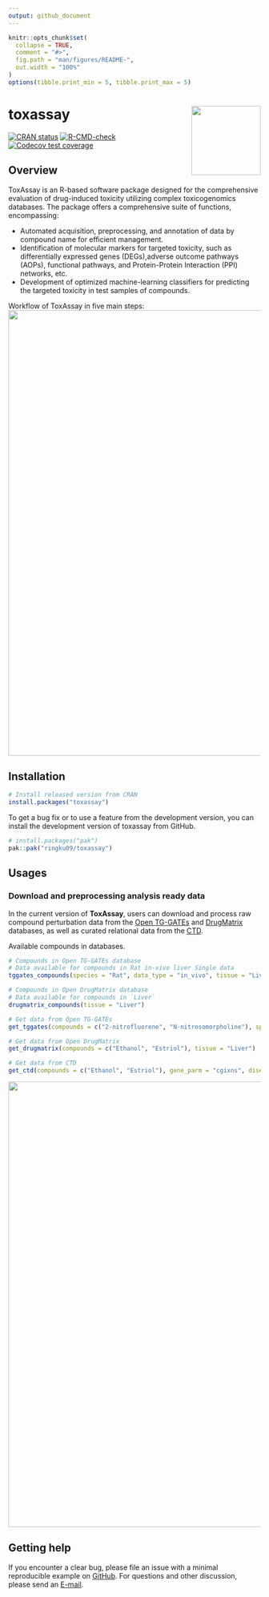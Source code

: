 ```yaml
---
output: github_document
---
```


<!-- README.md is generated from README.Rmd. Please edit that file -->

```r
knitr::opts_chunk$set(
  collapse = TRUE,
  comment = "#>",
  fig.path = "man/figures/README-",
  out.width = "100%"
)
options(tibble.print_min = 5, tibble.print_max = 5)
```

# toxassay <a href="https://dplyr.tidyverse.org"><img src="man/figures/logo.png" align="right" height="138" /></a>

<!-- badges: start -->
[![CRAN status](https://www.r-pkg.org/badges/version/dplyr)](https://cran.r-project.org/package=dplyr)
[![R-CMD-check](https://github.com/tidyverse/dplyr/actions/workflows/R-CMD-check.yaml/badge.svg)](https://github.com/tidyverse/dplyr/actions/workflows/R-CMD-check.yaml)
[![Codecov test coverage](https://codecov.io/gh/tidyverse/dplyr/branch/main/graph/badge.svg)](https://app.codecov.io/gh/tidyverse/dplyr?branch=main)
<!-- badges: end -->

## Overview

ToxAssay is an R-based software package designed for the comprehensive evaluation of drug-induced toxicity utilizing complex toxicogenomics databases. The package offers a comprehensive suite of functions, encompassing: 

* Automated acquisition, preprocessing, and annotation of data by compound name for efficient management.
* Identification of molecular markers for targeted toxicity, such as differentially expressed genes (DEGs),adverse outcome pathways (AOPs), functional pathways, and Protein-Protein Interaction (PPI) networks,  etc.
* Development of optimized machine-learning classifiers for predicting the targeted toxicity in test samples of compounds.

Workflow of ToxAssay in five main steps:
<img src="man/figures/workflow.png" width="890"/>

## Installation

```r
# Install released version from CRAN
install.packages("toxassay")
```

To get a bug fix or to use a feature from the development version, you can install 
the development version of toxassay from GitHub.

```r
# install.packages("pak")
pak::pak("ringku09/toxassay")
```

## Usages

### Download and preprocessing analysis ready data

In the current version of **ToxAssay**, users can download and process raw compound perturbation data from the [Open TG-GATEs](https://dbarchive.biosciencedbc.jp/en/open-tggates/download.html) and [DrugMatrix](https://ntp.niehs.nih.gov/data/drugmatrix) databases, as well as curated relational data from the [CTD](https://ctdbase.org).

Available compounds in databases.
```r
# Compounds in Open TG-GATEs database
# Data available for compounds in Rat in-vivo liver Single data
tggates_compounds(species = "Rat", data_type = "in_vivo", tissue = "Liver", dose_type = "Single")

# Compounds in Open DrugMatrix database
# Data available for compounds in `Liver`
drugmatrix_compounds(tissue = "Liver")
```

```r
# Get data from Open TG-GATEs
get_tggates(compounds = c("2-nitrofluorene", "N-nitrosomorpholine"), species = "Rat", data_type = "in_vivo", tissue = "Liver", dose_type = "Single")

# Get data from Open DrugMatrix
get_drugmatrix(compounds = c("Ethanol", "Estriol"), tissue = "Liver")

# Get data from CTD
get_ctd(compounds = c("Ethanol", "Estriol"), gene_parm = "cgixns", disease_parm = "diseases")
```
<img src="man/figures/downloading.png" width="890"/>

## Getting help

If you encounter a clear bug, please file an issue with a minimal reproducible example on [GitHub](https://github.com/ringku09/toxassay/issues). For questions and other discussion, please send an [E-mail](mailto:ringku_740@yahoo.com).
